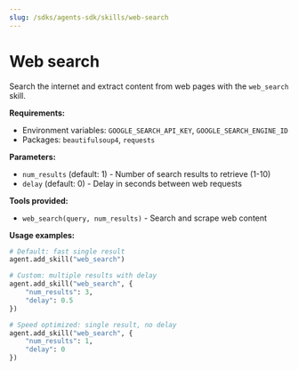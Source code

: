 ```yaml
---
slug: /sdks/agents-sdk/skills/web-search
---
```


# Web search

Search the internet and extract content from web pages with the `web_search` skill.

**Requirements:**
- Environment variables: `GOOGLE_SEARCH_API_KEY`, `GOOGLE_SEARCH_ENGINE_ID`
- Packages: `beautifulsoup4`, `requests`

**Parameters:**
- `num_results` (default: 1) - Number of search results to retrieve (1-10)
- `delay` (default: 0) - Delay in seconds between web requests

**Tools provided:**
- `web_search(query, num_results)` - Search and scrape web content

**Usage examples:**
```python
# Default: fast single result
agent.add_skill("web_search")

# Custom: multiple results with delay
agent.add_skill("web_search", {
    "num_results": 3,
    "delay": 0.5
})

# Speed optimized: single result, no delay
agent.add_skill("web_search", {
    "num_results": 1,
    "delay": 0
})
```